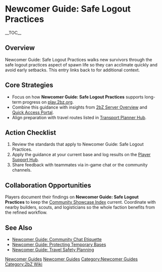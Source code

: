 {{Short description|Newcomer Guide: Safe Logout Practices walks new survivors through the safe logout practices aspect of spawn life so they can acclimate quickly and avoid early setbacks}}
= Newcomer Guide: Safe Logout Practices =
{{2bZ Navbox}}
__TOC__

== Overview ==
Newcomer Guide: Safe Logout Practices walks new survivors through the safe logout
practices aspect of spawn life so they can acclimate quickly and avoid early setbacks.
This entry links back to [[Category:Newcomer Guides|Newcomer Guides]] for additional
context.

== Core Strategies ==
* Focus on how '''Newcomer Guide: Safe Logout Practices''' supports long-term progress on [[play.2bz.org]].
* Combine this guidance with insights from [[2bZ Server Overview]] and [[Quick Access Portal]].
* Align preparation with travel routes listed in [[Transport Planner Hub]].

== Action Checklist ==
# Review the [[Category:Newcomer Guides|Newcomer Guides]] standards that apply to Newcomer Guide: Safe Logout Practices.
# Apply the guidance at your current base and log results on the [[Player Support Hub]].
# Share feedback with teammates via in-game chat or the community channels.

== Collaboration Opportunities ==
Players document their findings on '''Newcomer Guide: Safe Logout Practices''' to keep the
[[Community Showcase Index]] current. Coordinate with nearby builders, scouts, and
logisticians so the whole faction benefits from the refined workflow.

== See Also ==
* [[Newcomer Guide: Community Chat Etiquette]]
* [[Newcomer Guide: Protecting Temporary Bases]]
* [[Newcomer Guide: Travel Safety Planning]]

[[Category:Newcomer Guides]]
[[Category:2bZ Wiki]]
